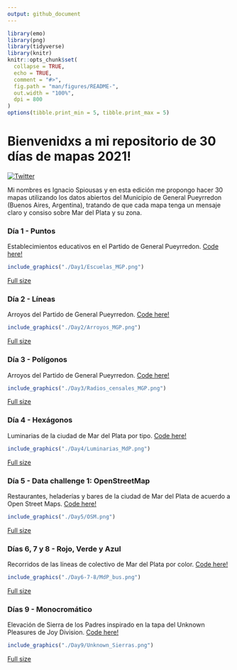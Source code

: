 ```yaml
---
output: github_document
---
```


```r
library(emo)
library(png)
library(tidyverse)
library(knitr)
knitr::opts_chunk$set(
  collapse = TRUE,
  echo = TRUE,
  comment = "#>",
  fig.path = "man/figures/README-",
  out.width = "100%",
  dpi = 800
)
options(tibble.print_min = 5, tibble.print_max = 5)
```

# Bienvenidxs a mi repositorio de 30 días de mapas 2021!


[![Twitter](https://img.shields.io/twitter/url/https/twitter.com/cloudposse.svg?style=social&label=Follow%20%40spiousas)](https://twitter.com/spiousas)

Mi nombres es Ignacio Spiousas y en esta edición me propongo hacer 30 mapas utilizando los datos abiertos del Municipio de General Pueyrredon (Buenos Aires, Argentina), tratando de que cada mapa tenga un mensaje claro y consiso sobre Mar del Plata y su zona.

### Día 1 - Puntos

Establecimientos educativos en el Partido de General Pueyrredon. [Code here!](https://github.com/spiousas/30DayMapChallenge_2021/blob/main/Day1/Escuelas_en_MdP.R)

```r
include_graphics("./Day1/Escuelas_MGP.png")
```

[Full size](https://github.com/spiousas/30DayMapChallenge_2021/blob/main/Day1/Escuelas_MGP.png)

### Día 2 - Líneas

Arroyos del Partido de General Pueyrredon. [Code here!](https://github.com/spiousas/30DayMapChallenge_2021/blob/main/Day2/Arroyos.R)

```r
include_graphics("./Day2/Arroyos_MGP.png")
```

[Full size](https://github.com/spiousas/30DayMapChallenge_2021/blob/main/Day2/Arroyos_MGP.png)

### Día 3 - Polígonos

Arroyos del Partido de General Pueyrredon. [Code here!](https://github.com/spiousas/30DayMapChallenge_2021/blob/main/Day3/Radios_censales.R)

```r
include_graphics("./Day3/Radios_censales_MGP.png")
```

[Full size](https://github.com/spiousas/30DayMapChallenge_2021/blob/main/Day3/Radios_censales_MGP.png)

### Día 4 - Hexágonos

Luminarias de la ciudad de Mar del Plata por tipo. [Code here!](https://github.com/spiousas/30DayMapChallenge_2021/blob/main/Day4/Luminarias_MdP.R)

```r
include_graphics("./Day4/Luminarias_MdP.png")
```

[Full size](https://github.com/spiousas/30DayMapChallenge_2021/blob/main/Day4/Luminarias_MdP.png)


### Día 5 - Data challenge 1: OpenStreetMap

Restaurantes, heladerías y bares de la ciudad de Mar del Plata de acuerdo a Open Street Maps. [Code here!](https://github.com/spiousas/30DayMapChallenge_2021/blob/main/Day5/OSM.R)

```r
include_graphics("./Day5/OSM.png")
```

[Full size](https://github.com/spiousas/30DayMapChallenge_2021/blob/main/Day5/OSM.png)

### Días 6, 7 y 8 - Rojo, Verde y Azul

Recorridos de las líneas de colectivo de Mar del Plata por color. [Code here!](https://github.com/spiousas/30DayMapChallenge_2021/blob/main/Day6-7-8/MDP_bus.R)

```r
include_graphics("./Day6-7-8/MdP_bus.png")
```

[Full size](https://github.com/spiousas/30DayMapChallenge_2021/blob/main/Day6-7-8/MDP_bus.png)

### Días 9 - Monocromático

Elevación de Sierra de los Padres inspirado en la tapa del Unknown Pleasures de Joy Division. [Code here!](https://github.com/spiousas/30DayMapChallenge_2021/blob/main/Day9/Unknown_Sierras.R)

```r
include_graphics("./Day9/Unknown_Sierras.png")
```

[Full size](https://github.com/spiousas/30DayMapChallenge_2021/blob/main/Day9/Unknown_Sierras.png)